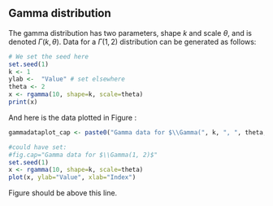 ## Gamma distribution

The gamma distribution has two parameters, shape $k$ and scale $\theta$, and is denoted $\Gamma(k, \theta)$.
Data for a $\Gamma(1, 2)$ distribution can be generated as follows:

```r
# We set the seed here
set.seed(1)
k <- 1
ylab <-  "Value" # set elsewhere
theta <- 2
x <- rgamma(10, shape=k, scale=theta)
print(x)
```

And here is the data plotted in Figure \ref{fig:gammadataplot}:

```r
gammadataplot_cap <- paste0("Gamma data for $\\Gamma(", k, ", ", theta, ")$")
```

```r
#could have set:
#fig.cap="Gamma data for $\\Gamma(1, 2)$"
set.seed(1)
x <- rgamma(10, shape=k, scale=theta)
plot(x, ylab="Value", xlab="Index")
```

Figure \ref{fig:gammadataplot} should  be above this line.
